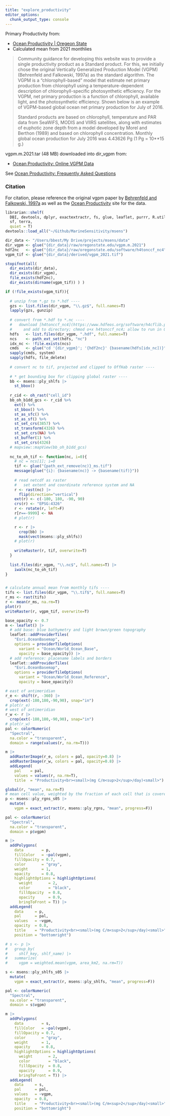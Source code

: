 ```yaml
---
title: "explore_productivity"
editor_options: 
  chunk_output_type: console
---
```


Primary Productivity from:

- [Ocean Productivity | Oregeon State](http://sites.science.oregonstate.edu/ocean.productivity/)
- Calculated mean from 2021 monthlies

> Community guidance for developing this website was to provide a single
productivity product as a Standard product. For this, we initially chose the original Vertically Generalized Production Model (VGPM) (Behrenfeld and Falkowski, 1997a) as the standard algorithm. The VGPM is a "chlorophyll-based" model that estimate net primary production from chlorophyll using a temperature-dependent description of chlorophyll-specific photosynthetic efficiency. For the VGPM, net primary production is a function of chlorophyll, available light, and the photosynthetic efficiency. Shown below is an example of VGPM-based global ocean net primary production for July of 2016.
>
> Standard products are based on chlorophyll, temperature and PAR data from SeaWiFS, MODIS and VIIRS satellites, along with estimates of euphotic zone depth from a model developed by Morel and Berthon (1989) and based on
chlorophyll concentration. Monthly global ocean production for July 2016 was 4.43626 Pg (1 Pg = 10**15 g.)

vgpm.m.2021.tar (48 MB) downloaded into dir_vgpm from:

* [Ocean Productivity: Online VGPM Data](
http://orca.science.oregonstate.edu/1080.by.2160.monthly.hdf.vgpm.m.chl.m.sst.php)

See [Ocean Productivity: Frequently Asked
Questions](http://orca.science.oregonstate.edu/faq01.php)

### Citation

For citation, please reference the original vgpm paper by [Behrenfeld and Falkowski, 1997a](http://science.oregonstate.edu/ocean.productivity/references.php#Behrenfeld.1997a)
as well as the [Ocean Productivity](http://science.oregonstate.edu/ocean.productivity/index.php) site for the data.

```r
librarian::shelf(
  DBI, devtools, dplyr, exactextractr, fs, glue, leaflet, purrr, R.utils, 
  sf, terra,
  quiet = T)
devtools::load_all("~/Github/MarineSensitivity/msens")

dir_data <- "/Users/bbest/My Drive/projects/msens/data"
dir_vgpm <- glue("{dir_data}/raw/oregonstate.edu/vgpm.m.2021")
hdf2nc   <- glue("{dir_data}/raw/oregonstate.edu/software/h4tonccf_nc4")
vgpm_tif <- glue("{dir_data}/derived/vgpm_2021.tif")

stopifnot(all(
  dir_exists(dir_data),
  dir_exists(dir_vgpm),
  file_exists(hdf2nc),
  dir_exists(dirname(vgpm_tif)) ) )

if (!file_exists(vgpm_tif)){
  
  # unzip from *.gz to *.hdf ----
  gzs <- list.files(dir_vgpm, "\\.gz$", full.names=T)
  lapply(gzs, gunzip)
  
  # convert from *.hdf to *.nc ----
  #   download [h4tonccf_nc4](https://www.hdfeos.org/software/h4cflib.php)
  #     and add to directory; chmod o+x h4tonccf_nc4; allow to run in OS Settings
  hdfs   <- list.files(dir_vgpm, ".hdf", full.names=T)
  ncs    <- path_ext_set(hdfs, "nc")
  idx_nc <- !file.exists(ncs)
  cmds   <- glue("cd '{dir_vgpm}'; '{hdf2nc}' {basename(hdfs[idx_nc])}")
  sapply(cmds, system)
  sapply(hdfs, file_delete)
  
  # convert nc to tif, projected and clipped to OffHab raster ----
  
  # * get bounding box for clipping global raster ----
  bb <- msens::ply_shlfs |> 
    st_bbox()
  
  r_cid <- oh_rast("cell_id")
  bb_oh_b1dd_gcs <- r_cid %>%
    ext() %>%
    st_bbox() %>%
    st_as_sfc() %>%
    st_as_sf() %>%
    st_set_crs(3857) %>%
    st_transform(4326) %>%
    st_set_crs(NA) %>%
    st_buffer(1) %>%
    st_set_crs(4326)
  # mapview::mapView(bb_oh_b1dd_gcs)
  
  nc_to_oh_tif <- function(nc, i=0){
    # nc = ncs[1]; i=0
    tif <- glue("{path_ext_remove(nc)}_ms.tif")
    message(glue("{i}: {basename(nc)} -> {basename(tif)}"))
  
    # read netcdf as raster
    #   set extent and coordinate reference system and NA
    r <- rast(nc) |> 
      flip(direction="vertical")
    ext(r) <- c(-180, 180, -90, 90)
    crs(r) <- "EPSG:4326"
    r <- rotate(r, left=F)
    r[r==-9999] <- NA
    # plot(r)

    r <- r |> 
      crop(bb) |> 
      mask(vect(msens::ply_shlfs))
    # plot(r)
  
    writeRaster(r, tif, overwrite=T)
  }
  
  list.files(dir_vgpm, "\\.nc$", full.names=T) |> 
    iwalk(nc_to_oh_tif)
}


# calculate annual mean from monthly tifs ----
tifs <- list.files(dir_vgpm, "\\.tif$", full.names=T)
r_ms <- rast(tifs)
r <- mean(r_ms, na.rm=T)
plot(r)
writeRaster(r, vgpm_tif, overwrite=T)

base_opacity <- 0.7
m <- leaflet() |>
  # add base: blue bathymetry and light brown/green topography
  leaflet::addProviderTiles(
    "Esri.OceanBasemap",
    options = providerTileOptions(
      variant = "Ocean/World_Ocean_Base",
      opacity = base_opacity)) |>
  # add reference: placename labels and borders
  leaflet::addProviderTiles(
    "Esri.OceanBasemap",
    options = providerTileOptions(
      variant = "Ocean/World_Ocean_Reference",
      opacity = base_opacity))

# east of antimeridian
r_e <- shift(r, -360) |> 
  crop(ext(-180,180,-90,90), snap="in")
# plot(r_e)
# west of antimeridian
r_w <- r |> 
  crop(ext(-180,180,-90,90), snap="in")
# plot(r_w)
pal <- colorNumeric(
  "Spectral", 
  na.color = "transparent",
  domain = range(values(r, na.rm=T)))

m |> 
  addRasterImage(r_e, colors = pal, opacity=0.8) |> 
  addRasterImage(r_w, colors = pal, opacity=0.8) |> 
  addLegend(
    pal    = pal, 
    values = values(r, na.rm=T),
    title  = "Productivity<br><small>(mg C/m<sup>2</sup>/day)<small>")

global(r, "mean", na.rm=T)
# mean cell value, weighted by the fraction of each cell that is covered by the polygon
p <- msens::ply_rgns_s05 |> 
  mutate(
    vgpm = exact_extract(r, msens::ply_rgns, "mean", progress=F))

pal <- colorNumeric(
  "Spectral", 
  na.color = "transparent",
  domain = p$vgpm)

m |> 
  addPolygons(
    data        = p,
    fillColor   = ~pal(vgpm),
    fillOpacity = 0.7,
    color       = "gray",
    weight      = 1,
    opacity     = 0.8,
    highlightOptions = highlightOptions(
      weight       = 2,
      color        = "black",
      fillOpacity  = 0.8,
      opacity      = 0.9,
      bringToFront = T)) |> 
  addLegend(
    data     = p,
    pal      = pal, 
    values   = ~vgpm, 
    opacity  = 0.8, 
    title    = "Productivity<br><small>(mg C/m<sup>2</sup>/day)<small>",
    position = "bottomright")

# s <- p |> 
#   group_by(
#     shlf_key, shlf_name) |>
#   summarize(
#     vgpm = weighted.mean(vgpm, area_km2, na.rm=T))

s <- msens::ply_shlfs_s05 |> 
  mutate(
    vgpm = exact_extract(r, msens::ply_shlfs, "mean", progress=F))

pal <- colorNumeric(
  "Spectral", 
  na.color = "transparent",
  domain = s$vgpm)

m |> 
  addPolygons(
    data        = s,
    fillColor   = ~pal(vgpm),
    fillOpacity = 0.7,
    color       = "gray",
    weight      = 1,
    opacity     = 0.8,
    highlightOptions = highlightOptions(
      weight       = 2,
      color        = "black",
      fillOpacity  = 0.8,
      opacity      = 0.9,
      bringToFront = T)) |> 
  addLegend(
    data     = s,
    pal      = pal, 
    values   = ~vgpm, 
    opacity  = 0.8, 
    title    = "Productivity<br><small>(mg C/m<sup>2</sup>/day)<small>",
    position = "bottomright")
```



